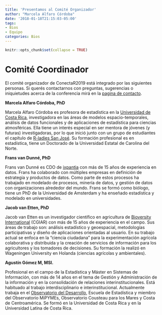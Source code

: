 ```yaml
---
title: 'Presentamos al Comité Organizador'
author: "Marcela Alfaro Córdoba"
date: '2018-01-18T21:15:03-05:00'
tags:
- Bios
- Equipo
categories: Bios
---
```


```r
knitr::opts_chunk$set(collapse = TRUE)
```

# Comité Coordinador

El comité organizador de ConectaR2019 está integrado por las siguientes personas. Si querés contactarnos con preguntas, sugerencias o iniquietudes acerca de la conferencia mirá en la [pagina de contacto](/contacto).

**Marcela Alfaro Córdoba, PhD**

Marcela Alfaro Córdoba es profesora de estadística en la [Universidad de Costa Rica](www.ucr.ac.cr), investigadora en las áreas de modelos espacio-temporales, análisis de datos funcionales y de aplicaciones de estadística para ciencias atmosféricas. Ella tiene un interés especial en ser mentora de jóvenes (y futuras) investigadoras, por lo que inició junto con un grupo de estudiantes el capítulo de [R-ladies San José](https://www.meetup.com/es-ES/rladies-san-jose/). Su formación profesional es en estadística, tiene un Doctorado de la Universidad Estatal de Carolina del Norte.

**Frans van Dunné, PhD**

Frans van Dunné es CDO de [ixpantia](https://www.ixpantia.com) con más de 15 años de experiencia en datos. Frans ha colaborado con múltiples empresas en definición de estrategia y productos de datos. Como parte de estos procesos ha trabajado en modelado de procesos, minería de datos, y gestión de datos con organizaciones alrededor del mundo. Frans se formó como biólogo, tiene un PhD de la Universidad de Amsterdam y ha enseñado estadística y modelado en universidades.

**Jacob van Etten, PhD**

Jacob van Etten es un investigador científico en agricultura de [Bioversity International](https://www.bioversityinternational.org) (CGIAR) con más de 15 años de experiencia en el campo. Sus áreas de trabajo son: análisis estadístico y geoespacial, metodologías participativas y diseño de aplicaciones orientadas al usuario. En su trabajo actual se enfoca en la "ciencia ciudadana" para la experimentación agrícola colaborativa y distribuida y la creación de servicios de información para los agricultores y los tomadores de decisiones. Su formación la realizó en Wageningen University en
Holanda (ciencias agrícolas y ambientales).

**Agustín Gómez M, MSI.**

Profesional en el campo de la Estadística y Máster en Sistemas de Información, con más de 14 años en el tema de Gestión y Administración de la información y en la consolidación de relaciones interinstitucionales. Está habituado al trabajo interdisciplinario e interinstitucional. Actualmente trabaja en el [Observatorio del Desarrollo](http://www.odd.ucr.ac.cr), Escuela de Estadística y miembro del Observatorio MiPYMEs, Observatorio Cousteau para los Mares y Costa de Centroamérica. Se formó en la Universidad de Costa Rica y en la Universidad Latina de Costa Rica. 

